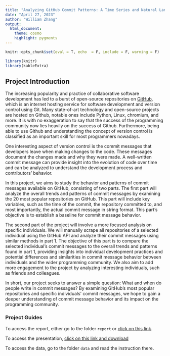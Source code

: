 ```yaml
---
title: "Analyzing GitHub Commit Patterns: A Time Series and Natural Language Processing Approach"
date: "April 27, 2023"
author: "William Zhang"
output:
  html_document:
    theme: cosmo
    highlight: pygments
---
```

```r
knitr::opts_chunk$set(eval = T, echo  = F, include = F, warning = F)
```
```r
library(knitr)
library(kableExtra)
```


## Project Introduction

The increasing popularity and practice of collaborative software development has led to a burst of open-source repositories on [GitHub](https://github.com/), which is an internet hosting service for software development and version control using Git. Many state-of-art technology and open-source projects are hosted on Github, notable ones include Python, Linux, chromium, and more. It is with no exaggeration to say that the success of the programming community now lies heavily on the success of Github. Furthermore, being able to use Github and understanding the concept of version control is classified as an important skill for most programmers nowadays.

One interesting aspect of version control is the commit messages that developers leave when making changes to the code. These messages document the changes made and why they were made. A well-written commit message can provide insight into the evolution of code over time and can be analyzed to understand the development process and contributors' behavior.

In this project, we aims to study the behavior and patterns of commit messages available on GitHub, consisting of two parts. The first part will analyze the overall trends and patterns of commit messages by examining the 20 most popular repositories on GitHub. This part will include key variables, such as the time of the commit, the repository committed to, and most importantly, the actual commit message in string format. This part's objective is to establish a baseline for commit message behavior.

The second part of the project will involve a more focused analysis on specific individuals. We will manually scrape all repositories of a selected individual using the GitHub API and analyze their commit messages using similar methods in part 1. The objective of this part is to compare the selected individual's commit messages to the overall trends and patterns found in part 1, providing insights into individual development practices and potential differences and similarities in commit message behavior between individuals and the wider programming community. We also aim to add more engagement to the project by analyzing interesting individuals, such as friends and colleagues.

In short, our project seeks to answer a simple question: What and when do people write in commit messages? By examining GitHub's most popular repositories and specific individuals' commit messages, we hope to gain a deeper understanding of commit message behavior and its impact on the programming community.

### Project Guides

To access the report, either go to the folder `report` or [click on this link](https://github.com/WilliamQD/JSC370-Website/blob/master/Report/Report.pdf).

To access the presentation, [click on this link and download](https://drive.google.com/file/d/1nDtdbvW3WQaStX3qOBvHLfkXiRDEcGZy/view?usp=sharing)

To access the data, go to the folder `data` and read the instruction there.


